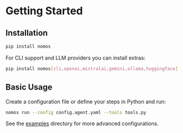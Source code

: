 # Getting Started

## Installation

```bash
pip install nomos
```

For CLI support and LLM providers you can install extras:

```bash
pip install nomos[cli,openai,mistralai,gemini,ollama,huggingface]
```

## Basic Usage

Create a configuration file or define your steps in Python and run:

```bash
nomos run --config config.agent.yaml --tools tools.py
```

See the [examples](../examples) directory for more advanced configurations.

